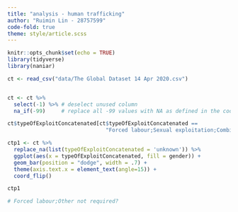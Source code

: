 ```yaml
---
title: "analysis - human trafficking"
author: "Ruimin Lin - 28757599"
code-fold: true
theme: style/article.scss
---
```


```r
knitr::opts_chunk$set(echo = TRUE)
library(tidyverse)
library(naniar)
```

```r
ct <- read_csv("data/The Global Dataset 14 Apr 2020.csv")


ct <- ct %>%
  select(-1) %>% # deselect unused column
  na_if(-99)     # replace all -99 values with NA as defined in the codebook

```

```r
ct$typeOfExploitConcatenated[ct$typeOfExploitConcatenated ==
                               "Forced labour;Sexual exploitation;Combined sexual and labour exploitation"] <-"Combined sexual and labour exploitation"

ctp1 <- ct %>%
  replace_na(list(typeOfExploitConcatenated = 'unknown')) %>%
  ggplot(aes(x = typeOfExploitConcatenated, fill = gender)) +
  geom_bar(position = "dodge", width = .7) +
  theme(axis.text.x = element_text(angle=15)) +
  coord_flip()

ctp1

# Forced labour;Other not required?
```

```r

```
